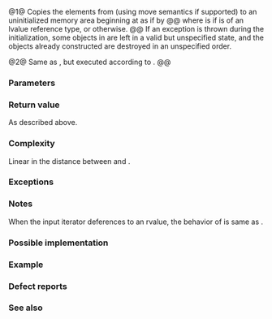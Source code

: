 {{cpp/title|uninitialized_move}}
{{cpp/memory/navbar}}
{{dcl begin}}
{{dcl header|memory}}
{{dcla|num=1|since=c++17|constexpr=c++26|
template&lt; class InputIt, class NoThrowForwardIt &gt;
NoThrowForwardIt uninitialized_move( InputIt first, InputIt last,
                                     NoThrowForwardIt d_first );
}}
{{dcl|num=2|since=c++17|
template&lt; class ExecutionPolicy,
          class ForwardIt, class NoThrowForwardIt &gt;
NoThrowForwardIt uninitialized_move( ExecutionPolicy&amp;&amp; policy,
                                     ForwardIt first, ForwardIt last,
                                     NoThrowForwardIt d_first );}}
{{dcl end}}

@1@ Copies the elements from {{range|first|last}} (using move semantics if supported) to an uninitialized memory area beginning at {{c|d_first}} as if by
{{box|
{{c/core|1=for (; first != last; ++d_first, (void) ++first)}}&lt;br&gt;
{{nbspt|4}}{{c/core|::new (}}{{rlpi|voidify}}{{c/core|(*d_first))}}&lt;br&gt;
{{nbspt|8}}{{c/core|typename std::iterator_traits&lt;NoThrowForwardIt&gt;::value_type(/* value */);}}&lt;br&gt;
{{c/core|return d_first;}}
}}
@@ where {{c|/* value */}} is {{c|std::move(*first)}} if {{c|*first}} is of an lvalue reference type, or {{c|*first}} otherwise.
@@ If an exception is thrown during the initialization, some objects in {{range|first|last}} are left in a valid but unspecified state, and the objects already constructed are destroyed in an unspecified order.

@2@ Same as {{v|1}}, but executed according to {{c|policy}}.
@@ {{cpp/algorithm/parallel overload precondition}}


{{rrev|since=c++20|
If {{counted range|d_first|std::distance(first, last)}} overlaps with {{range|first|last}}, the behavior is undefined.
}}

===Parameters===
{{par begin}}
{{par|first, last|the range of the elements to move}}
{{par|d_first|the beginning of the destination range}}
{{par exec pol}}
{{par hreq}}
{{par req named|InputIt|InputIterator}}
{{par req named|ForwardIt|ForwardIterator}}
{{par req named|NoThrowForwardIt|ForwardIterator}}
{{par req|No increment, assignment, comparison, or indirection through valid instances of {{tt|NoThrowForwardIt}} may throw exceptions.}}
{{par end}}

===Return value===
As described above.

===Complexity===
Linear in the distance between {{c|first}} and {{c|last}}.

===Exceptions===
{{cpp/algorithm/parallel exceptions reporting behavior|singular=yes}}

===Notes===
When the input iterator deferences to an rvalue, the behavior of {{tt|std::uninitialized_move}} is same as {{lc|std::uninitialized_copy}}.

{{feature test macro|__cpp_lib_raw_memory_algorithms|std=C++26|value=202411L|{{c/core|constexpr}} for [[cpp/memory#Uninitialized memory algorithms|specialized memory algorithms]], {{vl|1}}}}

===Possible implementation===
{{eq fun|1=
template&lt;class InputIt, class NoThrowForwardIt&gt;
constexpr NoThrowForwardIt uninitialized_move(InputIt first, InputIt last,
                                              NoThrowForwardIt d_first)
{
    using ValueType = typename std::iterator_traits&lt;NoThrowForwardIt&gt;::value_type;
    auto current = d_first;
    try
    {
        for (; first != last; ++first, (void) ++current)
        {
            auto addr = static_cast&lt;void*&gt;(std::addressof(*current));
            if constexpr (std::is_lvalue_reference_v&lt;decltype(*first)&gt;)
                ::new (addr) ValueType(std::move(*first));
            else
                ::new (addr) ValueType(*first);
        }
        return current;
    }
    catch (...)
    {
        std::destroy(d_first, current);
        throw;
    }
}
}}

===Example===
{{example|code=
#include &lt;cstdlib&gt;
#include &lt;iomanip&gt;
#include &lt;iostream&gt;
#include &lt;memory&gt;
#include &lt;string&gt;

void print(auto rem, auto first, auto last)
{
    for (std::cout &lt;&lt; rem; first != last; ++first)
        std::cout &lt;&lt; std::quoted(*first) &lt;&lt; ' ';
    std::cout &lt;&lt; '\n';
}

int main()
{
    std::string in[]{"Home", "Work!"};
    print("initially, in: ", std::begin(in), std::end(in));
    
    if (
        constexpr auto sz = std::size(in);
        void* out = std::aligned_alloc(alignof(std::string), sizeof(std::string) * sz))
    {
        try
        {
            auto first{static_cast&lt;std::string*&gt;(out)};
            auto last{first + sz};
            std::uninitialized_move(std::begin(in), std::end(in), first);
            
            print("after move, in: ", std::begin(in), std::end(in));
            print("after move, out: ", first, last);
            
            std::destroy(first, last);
        }
        catch (...)
        {
            std::cout &lt;&lt; "Exception!\n";
        }
        std::free(out);
    }
}
|p=true&lt;!-- move results are indeterminate --&gt;
|output=
initially, in: "Home" "Work!"
after move, in: "" ""
after move, out: "Home" "Work!"
}}

===Defect reports===
{{dr list begin}}
{{dr list item|wg=lwg|dr=3870|std=C++20|before=this algorithm might create objects on a {{c/core|const}} storage|after=kept disallowed}}
{{dr list item|wg=lwg|dr=3918|std=C++17|before=additional temporary materialization was required&lt;br&gt;when the input iterator deferences to a prvalue|after=copies the element in this case}}
{{dr list end}}

===See also===
{{dsc begin}}
{{dsc inc|cpp/memory/dsc uninitialized_copy}}
{{dsc inc|cpp/memory/dsc uninitialized_move_n}}
{{dsc inc|cpp/memory/ranges/dsc uninitialized_move}}
{{dsc end}}

{{langlinks|es|ja|ru|zh}}